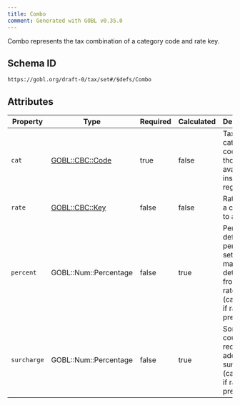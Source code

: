 ```yaml
---
title: Combo
comment: Generated with GOBL v0.35.0
---
```


Combo represents the tax combination of a category code and rate key.

## Schema ID

`https://gobl.org/draft-0/tax/set#/$defs/Combo`

## Attributes

| Property    | Type                                 | Required | Calculated | Description                                                                                               |
|-------------|--------------------------------------|----------|------------|-----------------------------------------------------------------------------------------------------------|
| `cat`       | [GOBL::CBC::Code](/draft-0/cbc/code) | true     | false      | Tax category code from those available inside a region.                                                   |
| `rate`      | [GOBL::CBC::Key](/draft-0/cbc/key)   | false    | false      | Rate within a category to apply.                                                                          |
| `percent`   | GOBL::Num::Percentage                | false    | true       | Percent defines the percentage set manually or determined from the rate key (calculated if rate present). |
| `surcharge` | GOBL::Num::Percentage                | false    | true       | Some countries require an additional surcharge (calculated if rate present).                              |


